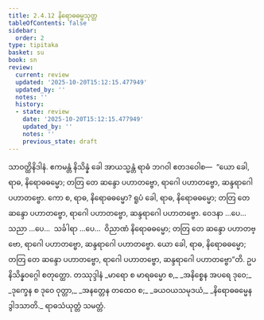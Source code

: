```yaml
---
title: 2.4.12 နိရောဓဓမ္မသုတ္တ
tableOfContents: false
sidebar:
  order: 2
type: tipitaka
basket: su
book: sn
review:
  current: review
  updated: '2025-10-20T15:12:15.477949'
  updated_by: ''
  notes: ''
  history:
  - state: review
    date: '2025-10-20T15:12:15.477949'
    updated_by: ''
    notes: ''
    previous_state: draft
---
```



<DynamicBreadcrumb />


<ReviewStatus review={frontmatter.review} showDetails={true} />

<HypothesisAnnotation frontmatter={frontmatter} />

<Division number="205" book="sn" e="ch" v="18" p="308">

<Paragraph number="903" book="sn">
သာဝတ္ထိနိဒါနံ. ဧကမန္တံ နိသိန္နံ ခေါ အာယသ္မန္တံ ရာဓံ ဘဂဝါ ဧတဒဝေါစ—  “ယော ခေါ, ရာဓ, နိရောဓဓမ္မော; တတြ တေ ဆန္ဒော ပဟာတဗ္ဗော, ရာဂေါ ပဟာတဗ္ဗော, ဆန္ဒရာဂေါ ပဟာတဗ္ဗော. ကော စ, ရာဓ, နိရောဓဓမ္မော? ရူပံ ခေါ, ရာဓ, နိရောဓဓမ္မော; တတြ တေ ဆန္ဒော ပဟာတဗ္ဗော, ရာဂေါ ပဟာတဗ္ဗော, ဆန္ဒရာဂေါ ပဟာတဗ္ဗော. ဝေဒနာ …ပေ…  သညာ …ပေ…  သင်္ခါရာ …ပေ…  ဝိညာဏံ နိရောဓဓမ္မော; တတြ တေ ဆန္ဒော ပဟာတဗ္ဗော, ရာဂေါ ပဟာတဗ္ဗော, ဆန္ဒရာဂေါ ပဟာတဗ္ဗော. ယော ခေါ, ရာဓ, နိရောဓဓမ္မော; တတြ တေ ဆန္ဒော ပဟာတဗ္ဗော, ရာဂေါ ပဟာတဗ္ဗော, ဆန္ဒရာဂေါ ပဟာတဗ္ဗော”တိ.

</Paragraph>
</Division>

<Paragraph number="904" type="center" book="sn">
ဥပနိသိန္နဝဂ္ဂေါ စတုတ္ထော.



</Paragraph>

<Paragraph number="905" type="center" book="sn">
တဿုဒ္ဒါနံ


</Paragraph>

<Paragraph number="906" type="verses" book="sn">
_မာရော စ မာရဓမ္မော စ,_  
_အနိစ္စေန အပရေ ဒုဝေ;_  
_ဒုက္ခေန စ ဒုဝေ ဝုတ္တာ,_  
_အနတ္တေန တထေဝ စ;_  
_ခယဝယသမုဒယံ,_  
_နိရောဓဓမ္မေန ဒွါဒသာတိ._  


</Paragraph>

<Paragraph number="907" type="center" book="sn">
ရာဓသံယုတ္တံ သမတ္တံ.
</Paragraph>